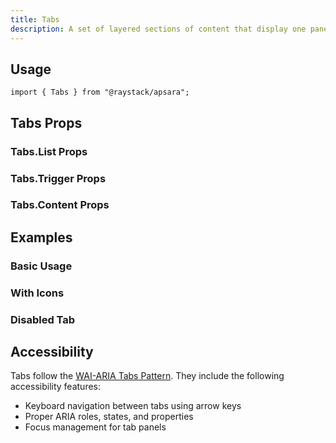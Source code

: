 ```yaml
---
title: Tabs
description: A set of layered sections of content that display one panel at a time.
---
```



<Demo data={preview} />

## Usage

```tsx
import { Tabs } from "@raystack/apsara";
```

## Tabs Props

<auto-type-table path="./props.ts" name="TabsRootProps" />

### Tabs.List Props

<auto-type-table path="./props.ts" name="TabsListProps" />

### Tabs.Trigger Props

<auto-type-table path="./props.ts" name="TabsTriggerProps" />

### Tabs.Content Props

<auto-type-table path="./props.ts" name="TabsContentProps" />

## Examples

### Basic Usage

<Demo data={basicDemo} />

### With Icons

<Demo data={iconsDemo} />

### Disabled Tab

<Demo data={disabledDemo} />

## Accessibility

Tabs follow the [WAI-ARIA Tabs Pattern](https://www.w3.org/WAI/ARIA/apg/patterns/tabpanel/). They include the following accessibility features:

- Keyboard navigation between tabs using arrow keys
- Proper ARIA roles, states, and properties
- Focus management for tab panels

